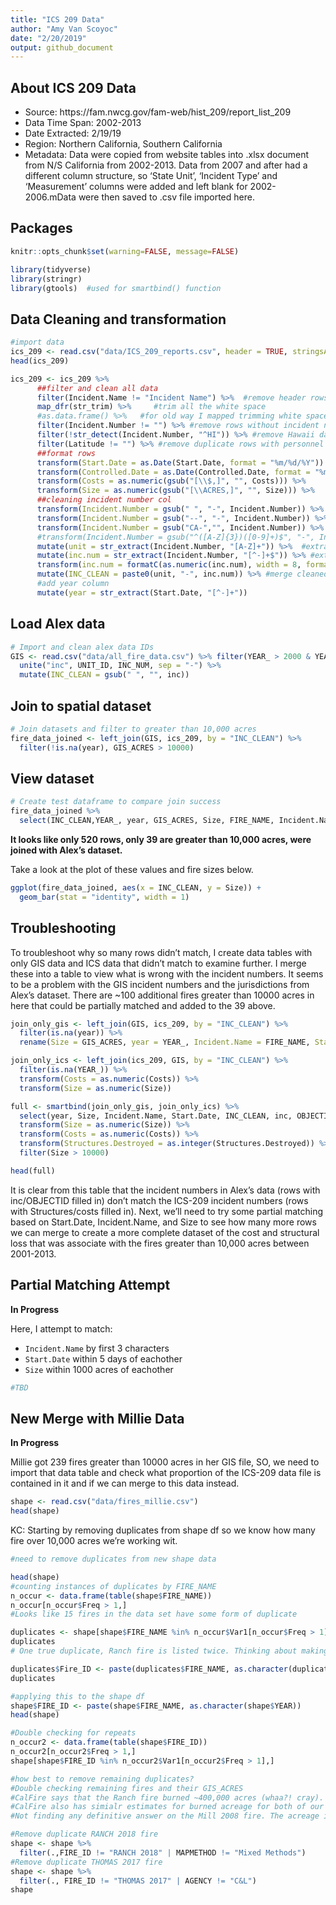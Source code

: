 ```yaml
---
title: "ICS 209 Data"
author: "Amy Van Scoyoc"
date: "2/20/2019"
output: github_document
---
```


## About ICS 209 Data

* Source: https://fam.nwcg.gov/fam-web/hist_209/report_list_209
* Data Time Span: 2002-2013
* Date Extracted: 2/19/19
* Region: Northern California, Southern California
* Metadata: Data were copied from website tables into .xlsx document from N/S California from 2002-2013.  Data from 2007 and after had a different column structure, so 'State Unit', 'Incident Type' and 'Measurement' columns were added and left blank for 2002-2006.mData were then saved to .csv file imported here.

## Packages

```r
knitr::opts_chunk$set(warning=FALSE, message=FALSE)
```


```r
library(tidyverse)
library(stringr)
library(gtools)  #used for smartbind() function
```


## Data Cleaning and transformation

```r
#import data
ics_209 <- read.csv("data/ICS_209_reports.csv", header = TRUE, stringsAsFactors = FALSE)
head(ics_209)

ics_209 <- ics_209 %>% 
      ##filter and clean all data
      filter(Incident.Name != "Incident Name") %>%  #remove header rows from sheet 
      map_dfr(str_trim) %>%     #trim all the white space
      #as.data.frame() %>%   #for old way I mapped trimming white space, ignore
      filter(Incident.Number != "") %>% #remove rows without incident numbers
      filter(!str_detect(Incident.Number, "^HI")) %>% #remove Hawaii data
      filter(Latitude != "") %>% #remove duplicate rows with personnel names
      ##format rows
      transform(Start.Date = as.Date(Start.Date, format = "%m/%d/%Y")) %>% 
      transform(Controlled.Date = as.Date(Controlled.Date, format = "%m/%d/%Y")) %>% 
      transform(Costs = as.numeric(gsub("[\\$,]", "", Costs))) %>%
      transform(Size = as.numeric(gsub("[\\ACRES,]", "", Size))) %>% 
      ##cleaning incident number col
      transform(Incident.Number = gsub(" ", "-", Incident.Number)) %>% #substitute white space for dash
      transform(Incident.Number = gsub("--", "-", Incident.Number)) %>% #remove any double dash instances
      transform(Incident.Number = gsub("CA-","", Incident.Number)) %>% #remove CAs from incident num.
      #transform(Incident.Number = gsub("^([A-Z]{3})([0-9]+)$", "-", Incident.Number)) %>%  #add dash ids (not working)
      mutate(unit = str_extract(Incident.Number, "[A-Z]+")) %>%  #extract unit from incident num.
      mutate(inc.num = str_extract(Incident.Number, "[^-]+$")) %>% #extract unit numbers
      transform(inc.num = formatC(as.numeric(inc.num), width = 8, format = "d", flag = "0")) %>% #pad to 8 digits
      mutate(INC_CLEAN = paste0(unit, "-", inc.num)) %>% #merge cleaned numbers 
      #add year column
      mutate(year = str_extract(Start.Date, "[^-]+"))
```


## Load Alex data

```r
# Import and clean alex data IDs
GIS <- read.csv("data/all_fire_data.csv") %>% filter(YEAR_ > 2000 & YEAR_ < 2014) %>% 
  unite("inc", UNIT_ID, INC_NUM, sep = "-") %>% 
  mutate(INC_CLEAN = gsub(" ", "", inc))
```

## Join to spatial dataset

```r
# Join datasets and filter to greater than 10,000 acres
fire_data_joined <- left_join(GIS, ics_209, by = "INC_CLEAN") %>% 
  filter(!is.na(year), GIS_ACRES > 10000) 
```

## View dataset

```r
# Create test dataframe to compare join success
fire_data_joined %>% 
  select(INC_CLEAN,YEAR_, year, GIS_ACRES, Size, FIRE_NAME, Incident.Name, Structures.Destroyed, Costs) 
```

**It looks like only 520 rows, only 39 are greater than 10,000 acres, were joined with Alex's dataset.**

Take a look at the plot of these values and fire sizes below.

```r
ggplot(fire_data_joined, aes(x = INC_CLEAN, y = Size)) +
  geom_bar(stat = "identity", width = 1)
```


## Troubleshooting

To troubleshoot why so many rows didn't match, I create data tables with only GIS data and ICS data that didn't match to examine further. I merge these into a table to view what is wrong with the incident numbers. It seems to be a problem with the GIS incident numbers and the jurisdictions from Alex's dataset.  There are ~100 additional fires greater than 10000 acres in here that could be partially matched and added to the 39 above.

```r
join_only_gis <- left_join(GIS, ics_209, by = "INC_CLEAN") %>% 
  filter(is.na(year)) %>% 
  rename(Size = GIS_ACRES, year = YEAR_, Incident.Name = FIRE_NAME, Start.Date = ALARM_DATE)

join_only_ics <- left_join(ics_209, GIS, by = "INC_CLEAN") %>% 
  filter(is.na(YEAR_)) %>% 
  transform(Costs = as.numeric(Costs)) %>%
  transform(Size = as.numeric(Size)) 

full <- smartbind(join_only_gis, join_only_ics) %>% 
  select(year, Size, Incident.Name, Start.Date, INC_CLEAN, inc, OBJECTID, Structures.Destroyed, Costs) %>% 
  transform(Size = as.numeric(Size)) %>% 
  transform(Costs = as.numeric(Costs)) %>% 
  transform(Structures.Destroyed = as.integer(Structures.Destroyed)) %>% 
  filter(Size > 10000) 

head(full)
```

It is clear from this table that the incident numbers in Alex's data (rows with inc/OBJECTID filled in) don't match the ICS-209 incident numbers (rows with Structures/costs filled in).  Next, we'll need to try some partial matching based on Start.Date, Incident.Name, and Size to see how many more rows we can merge to create a more complete dataset of the cost and structural loss that was associate with the fires greater than 10,000 acres between 2001-2013. 


## Partial Matching Attempt

**In Progress**

Here, I attempt to match: 

- `Incident.Name` by first 3 characters
- `Start.Date` within 5 days of eachother
- `Size` within 1000 acres of eachother

```r
#TBD
```


## New Merge with Millie Data 

**In Progress**

Millie got 239 fires greater than 10000 acres in her GIS file, SO, we need to import that data table and check what proportion of the ICS-209 data file is contained in it and if we can merge to this data instead. 

```r
shape <- read.csv("data/fires_millie.csv") 
head(shape)
```

KC: Starting by removing duplicates from shape df so we know how many fire over 10,000 acres we're working wit. 
```r
#need to remove duplicates from new shape data

head(shape)
#counting instances of duplicates by FIRE_NAME
n_occur <- data.frame(table(shape$FIRE_NAME))
n_occur[n_occur$Freq > 1,]
#Looks like 15 fires in the data set have some form of duplicate

duplicates <- shape[shape$FIRE_NAME %in% n_occur$Var1[n_occur$Freq > 1],]
duplicates
# One true duplicate, Ranch fire is listed twice. Thinking about making Fire_Name = "Fire_Name + _YEAR" so each fire has a unique name. Testing with just the duplicates first 

duplicates$Fire_ID <- paste(duplicates$FIRE_NAME, as.character(duplicates$YEAR))
duplicates

#applying this to the shape df
shape$FIRE_ID <- paste(shape$FIRE_NAME, as.character(shape$YEAR))
head(shape)

#Double checking for repeats
n_occur2 <- data.frame(table(shape$FIRE_ID))
n_occur2[n_occur2$Freq > 1,]
shape[shape$FIRE_ID %in% n_occur2$Var1[n_occur2$Freq > 1],]

#how best to remove remaining duplicates?
#Double checking remaining fires and their GIS_ACRES
#CalFire says that the Ranch fire burned ~400,000 acres (whaa?! cray). So the two instances we have in the shape data are true duplicates (both GIS_ACRES are about the same)
#CalFire also has simialr estimates for burned acreage for both of our Thomas_2017 fires. So these two are true duplicates as well. 
#Not finding any definitive answer on the Mill 2008 fire. The acreage is really different too. I saw on wikipedia that it was listed as being ~13,000 acres, which seems to match one of the entries. But Im not sure where that data soruce came from... There are many Mill/Mill creek fires in different years, so I'm not sure how to work out which one the other is referring to. Maybe throw it/them out? 

#Remove duplicate RANCH 2018 fire
shape <- shape %>%
  filter(.,FIRE_ID != "RANCH 2018" | MAPMETHOD != "Mixed Methods")
#Remove duplicate THOMAS 2017 fire
shape <- shape %>%
  filter(., FIRE_ID != "THOMAS 2017" | AGENCY != "C&L")
shape
```






